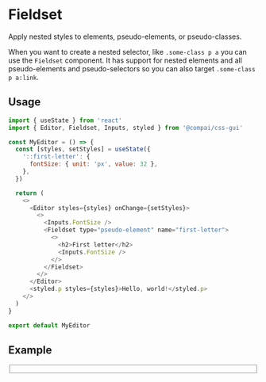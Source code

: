 
<Container>

# Fieldset

<FirstParagraph>
  Apply nested styles to elements, pseudo-elements, or pseudo-classes.
</FirstParagraph>

When you want to create a nested selector, like `.some-class p a` you can
use the `Fieldset` component. It has support for nested elements and
all pseudo-elements and pseudo-selectors so you can also target
`.some-class p a:link`.

## Usage

```js
import { useState } from 'react'
import { Editor, Fieldset, Inputs, styled } from '@compai/css-gui'

const MyEditor = () => {
  const [styles, setStyles] = useState({
    '::first-letter': {
      fontSize: { unit: 'px', value: 32 },
    },
  })

  return (
    <>
      <Editor styles={styles} onChange={setStyles}>
        <>
          <Inputs.FontSize />
          <Fieldset type="pseudo-element" name="first-letter">
            <>
              <h2>First letter</h2>
              <Inputs.FontSize />
            </>
          </Fieldset>
        </>
      </Editor>
      <styled.p styles={styles}>Hello, world!</styled.p>
    </>
  )
}

export default MyEditor
```

## Example

<Fieldset />

</Container>
